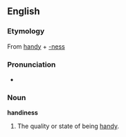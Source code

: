==English==

===Etymology===
From [[handy]] + [[-ness]]

===Pronunciation===
*{{audio|en-us-handiness.ogg|Audio (US)}}

===Noun===
'''handiness'''
#The quality or state of being [[handy]].